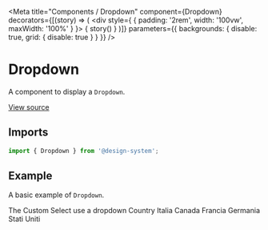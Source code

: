 
<Meta
  title="Components / Dropdown"
  component={Dropdown}
  decorators={[(story) => (
    <div style={ { padding: '2rem', width: '100vw', maxWidth: '100%' } }>
      { story() }
    </div>
  )]}
  parameters={{ backgrounds: { disable: true, grid: { disable: true } } }}
/>

# Dropdown

A component to display a `Dropdown`.

[View source](https://github.com/actarian/design-system/tree/main/src/ui/components/dropdown)

## Imports

```js
import { Dropdown } from '@design-system';
```

## Example

A basic example of `Dropdown`.

<Canvas>
  <Story name="default">
    <Field>
      <Label>The Custom Select use a dropdown</Label>
      <CustomSelect name='country' id='country' defaultValue='Italia' placeholder="select a value..">
        <CustomSelect.Label>Country</CustomSelect.Label>
        <CustomSelect.Option value="it">Italia</CustomSelect.Option>
        <CustomSelect.Option value="ca">Canada</CustomSelect.Option>
        <CustomSelect.Option value="fr">Francia</CustomSelect.Option>
        <CustomSelect.Option value="de">Germania</CustomSelect.Option>
        <CustomSelect.Option value="us">Stati Uniti</CustomSelect.Option>
      </CustomSelect>
    </Field>
  </Story>
</Canvas>

